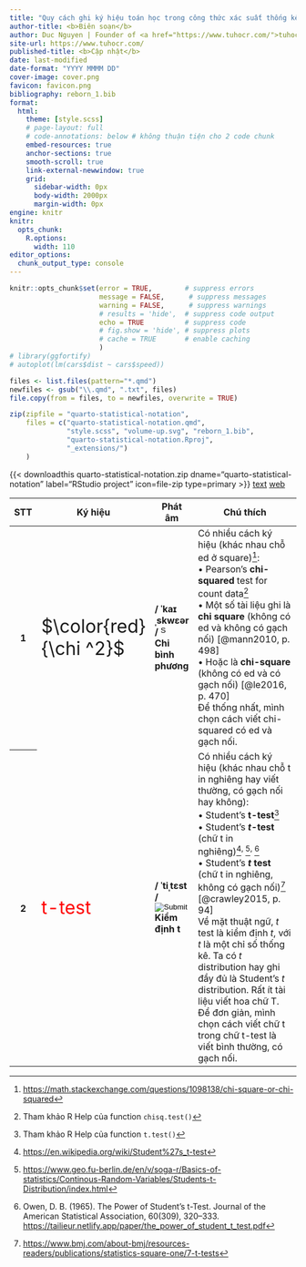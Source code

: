 ```yaml
---
title: "Quy cách ghi ký hiệu toán học trong công thức xác suất thống kê"
author-title: <b>Biên soạn</b>
author: Duc Nguyen | Founder of <a href="https://www.tuhocr.com/">tuhocr.com</a>
site-url: https://www.tuhocr.com/
published-title: <b>Cập nhật</b> 
date: last-modified
date-format: "YYYY MMMM DD"
cover-image: cover.png
favicon: favicon.png
bibliography: reborn_1.bib
format:
  html:
    theme: [style.scss]
    # page-layout: full
    # code-annotations: below # không thuận tiện cho 2 code chunk
    embed-resources: true
    anchor-sections: true
    smooth-scroll: true
    link-external-newwindow: true
    grid:
      sidebar-width: 0px
      body-width: 2000px
      margin-width: 0px
engine: knitr
knitr:
  opts_chunk:
    R.options:
      width: 110
editor_options: 
  chunk_output_type: console
---
```


```r
knitr::opts_chunk$set(error = TRUE,        # suppress errors
                      message = FALSE,      # suppress messages
                      warning = FALSE,      # suppress warnings
                      # results = 'hide',  # suppress code output
                      echo = TRUE          # suppress code
                      # fig.show = 'hide', # suppress plots
                      # cache = TRUE       # enable caching
                      )        
# library(ggfortify)
# autoplot(lm(cars$dist ~ cars$speed))

files <- list.files(pattern="*.qmd")
newfiles <- gsub("\\.qmd", ".txt", files)
file.copy(from = files, to = newfiles, overwrite = TRUE)

zip(zipfile = "quarto-statistical-notation", 
    files = c("quarto-statistical-notation.qmd", 
              "style.scss", "volume-up.svg", "reborn_1.bib",
              "quarto-statistical-notation.Rproj", 
              "_extensions/")
    )
```

<!-- https://github.com/shafayetShafee/downloadthis -->

<!-- https://icons.getbootstrap.com/?q=file -->

{{< downloadthis quarto-statistical-notation.zip dname="quarto-statistical-notation" label="RStudio project" icon=file-zip type=primary >}} <a href="https://applyr.netlify.app/codebase/quarto-statistical-notation/quarto-statistical-notation.txt" target="_blank" class="btn btn-success" role="button"> <i class="bi bi-file-code"></i> text</a> <a href="https://applyr.netlify.app/codebase/quarto-statistical-notation/quarto-statistical-notation.html" target="_blank" class="btn btn-danger" role="button"> <i class="bi bi-filetype-html"></i> web</a> ‍ ‍ ‍ 

<!-- [**Để phóng lớn hình ảnh, bạn right-click vào hình chọn *Open image in new tab*.**]{style="color:#006600"} -->

<!-- https://quarto.org/docs/authoring/tables.html -->

```{=html}
<script>function chi_squared(){
  var music = new Audio('https://static.sfdict.com/audio/C04/C0417200.mp3');
  music.play();
  }</script>

<script>function t_test(){
  var music = new Audio('https://static.sfdict.com/audio/NEW2016/ttest_010.mp3');
  music.play();
  }</script>  
```

<table class="table table-striped table-bordered table-hover table-sm">
  <!-- <caption>List of users</caption> -->
  <!-- multiple class thì cách nhau bằng space -->
  <thead>
    <tr class="bg-primary text-center align-middle"> 
      <th style="width: 5%">STT</th>
      <th style="width: 10%">Ký hiệu</th>
      <th style="width: 10%">Phát âm</th>
      <th style="width: 75%">Chú thích</th>
    </tr>
  </thead>
  <tbody class="text-center align-middle">
    <tr>
      <th>1</th>
      <td><div style="font-size: 200%;">$\color{red}{\chi ^2}$</div></td>
      <td>**/ ˈkaɪˌskwɛər /** <input type="image" src="volume-up.svg" style="height:16px; width:16px" onclick="chi_squared()" /> 
      <br>**Chi bình phương**</td>
      <td class="text-start">Có nhiều cách ký hiệu (khác nhau chỗ ed ở square)[^1]: 
      <br>• Pearson's **chi-squared** test for count data[^2]
      <br>• Một số tài liệu ghi là **chi square** (không có ed và không có gạch nối) [@mann2010, p. 498]
      <br>• Hoặc là **chi-square** (không có ed và có gạch nối) [@le2016, p. 470]
      <br> Để thống nhất, mình chọn cách viết chi-squared có ed và gạch nối.</td>
    </tr>
      <tr>
      <th>2</th>
      <td><div style="font-size: 200%; color: red;">t-test</div></td>
      <td>**/ ˈtiˌtɛst /** <input type="image" src="volume-up.svg" onclick="t_test()" /> 
      <br>**Kiểm định t**</td>
      <td class="text-start">Có nhiều cách ký hiệu (khác nhau chỗ t in nghiêng hay viết thường, có gạch nối hay không): 
      <br> • Student's **t-test**[^3]
      <br> • Student's ***t*-test** (chữ t in nghiêng)[^4]^,&nbsp;^[^5]^,&nbsp;^[^7]
      <br> • Student's ***t* test** (chữ t in nghiêng, không có gạch nối)[^6] [@crawley2015, p. 94]
      <br> Về mặt thuật ngữ, *t* test là kiểm định *t*, với *t* là một chỉ số thống kê. Ta có *t* distribution hay ghi đầy đủ là Student's *t* distribution. Rất ít tài liệu viết hoa chữ T. 
      <br> Để đơn giản, mình chọn cách viết chữ t trong chữ t-test là viết bình thường, có gạch nối.</td>
    </tr>
  </tbody>
</table>

[^1]: <https://math.stackexchange.com/questions/1098138/chi-square-or-chi-squared>

[^2]: Tham khảo R Help của function `chisq.test()`

[^3]: Tham khảo R Help của function `t.test()`

[^4]: <https://en.wikipedia.org/wiki/Student%27s_t-test>

[^5]: <https://www.geo.fu-berlin.de/en/v/soga-r/Basics-of-statistics/Continous-Random-Variables/Students-t-Distribution/index.html>

[^6]: <https://www.bmj.com/about-bmj/resources-readers/publications/statistics-square-one/7-t-tests>

[^7]: Owen, D. B. (1965). The Power of Student’s t-Test. Journal of the American Statistical Association, 60(309), 320–333. <https://tailieur.netlify.app/paper/the_power_of_student_t_test.pdf>



















